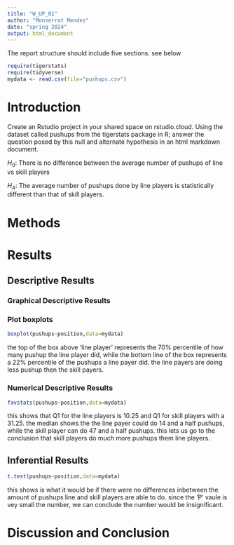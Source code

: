 ```yaml
---
title: "W_UP_01"
author: "Monserrat Mendez"
date: "spring 2024"
output: html_document
---
```




The report structure should include five sections.  see below



```r
require(tigerstats)
require(tidyverse)
mydata <- read.csv(file="pushups.csv")
```

# Introduction

<!--In this section you explain what you are trying to show. Where did the data come from? What is the research or other question you are trying to answer?!-->

Create an Rstudio project in your shared space on rstudio.cloud.  Using the dataset called pushups from the tigerstats package in R; answer the question posed by this null and alternate hypothesis in an html markdown document.

$H_0$: There is no difference between the average number of pushups of line vs skill players

$H_A$: The average number of pushups done by line players is statistically different than that of skill players.

# Methods

<!--Decide on your methods: use "variable analysis" or other appropriate descriptors. Make sure to choose at least one graphical method and at least one numerical method.!-->

# Results

<!--Divide this section into two sub-sections: One for your descriptive results and one for your inferential results.!-->

## Descriptive Results

### Graphical Descriptive Results

<!--Graphical results here. Make sure to show your code. Provide appropriate labels for axes, giving units if possible, and provide a good title for the graph, too. Use the graphical results to describe the patterns if any that exist in the data as focused toward the research question!--> 

### Plot boxplots

```r
boxplot(pushups~position,data=mydata)
```
  
the top of the box above 'line player' represents the 70% percentile of how many pushup the line player did, while the bottom line of the box represents a 22% percentile of the pushups a line payer did. the line payers are doing less pushup then the skill payers.
  
### Numerical Descriptive Results

<!--Numerical results go here. Use the numerical results to describe the patterns if any that exist in the data as focused toward the research question!-->

```r
favstats(pushups~position,data=mydata)
```
  
this shows that Q1 for the line players is 10.25 and Q1 for skill players with a 31.25.  the median shows the the line payer could do 14 and a half pushups, while the skill player can do 47 and a half pushups. this lets us go to the conclusion that skill players do much more pushups them line players.
  

## Inferential Results

<!--State hypothesis clearly. Make sure your discussion of the inferential test covers all the aspects that the test output produces, such as test statistic, p-value etc. Make a decision about the null hypothesis, explain the assumptions on which the selected test/procedure was based, and why the chosen procedure satisfys the assumptions and is appropriate to answer the research question!-->

```r
t.test(pushups~position,data=mydata)
```
  
this shows is what it would be if there were no differences inbetween the amount of pushups line and skill players are able to do. since the 'P' vaule is vey small the number, we can conclude the number would be insignificant.
  
# Discussion and Conclusion

<!--Discussion and conclusion here. If you found a relationship be sure to consider whether the relationship occurs because one of the variavbles causes the other, or whether they perhasps are related for some other reason. Watch the chapter 6 videos from the GeorgeTown videos collection.!-->



